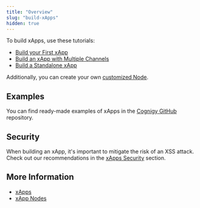 ```yaml
---
title: "Overview"
slug: "build-xApps"
hidden: true
---
```


To build xApps, use these tutorials:

- [Build your First xApp](/xApps/build/first-xApp)
- [Build an xApp with Multiple Channels](/xApps/build/xApp-with-multi-channels)
- [Build a Standalone xApp](/xApps/build/standalone-xApp)

Additionally, you can create your own [customized Node](/xApps/build/custom-xApp-node).

## Examples

You can find ready-made examples of xApps in the [Cognigy GitHub](https://github.com/Cognigy/xApps/tree/main) repository.

## Security

When building an xApp, it's important to mitigate the risk of an XSS attack. Check out our recommendations in the [xApps Security](/xApps/security/secure-xApp-from-xss) section.

## More Information

- [xApps](/xApps/build/overview)
- [xApp Nodes](/ai/agents/develop/node-reference/xApp/overview)